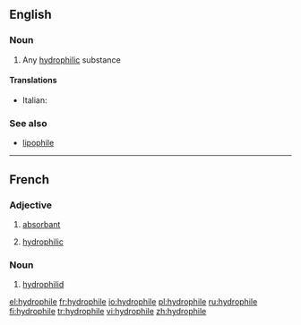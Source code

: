 ==English==

===Noun===
{{en-noun}}

# {{chemistry}} Any [[hydrophilic]] substance

====Translations====
{{trans-top|hydrophilic substance}}
* Italian: {{t+|it|idrofila|f}}
{{trans-mid}}
{{trans-bottom}}

===See also===
* [[lipophile]]

----
==French==

===Adjective===
{{fr-adj|mf}}
# [[absorbant]]
# {{chemistry|lang=fr}} [[#English|hydrophilic]]

===Noun===
{{fr-noun|m}}
# {{zoology|lang=fr}} [[hydrophilid]]

[[el:hydrophile]]
[[fr:hydrophile]]
[[io:hydrophile]]
[[pl:hydrophile]]
[[ru:hydrophile]]
[[fi:hydrophile]]
[[tr:hydrophile]]
[[vi:hydrophile]]
[[zh:hydrophile]]
